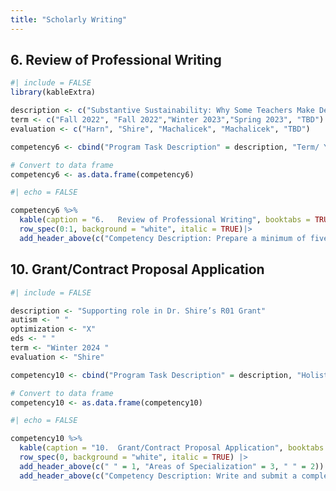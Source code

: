 ```yaml
---
title: "Scholarly Writing"
---
```


::: panel-tabset
## 6. Review of Professional Writing

```r
#| include = FALSE 
library(kableExtra)

description <- c("Substantive Sustainability: Why Some Teachers Make Deep and Lasting Change in Professional Development", "Is there really an incorrect way to play? Beyond trial counts in ABA", "Further evaluation of contingencies on lying about homework completion", "The reliability and validity of the Chinese version of the Beach Center Family Quality of Life Scale in families of children with autism in mainland China", "TBD")
term <- c("Fall 2022", "Fall 2022","Winter 2023","Spring 2023", "TBD")
evaluation <- c("Harn", "Shire", "Machalicek", "Machalicek", "TBD")

competency6 <- cbind("Program Task Description" = description, "Term/ Year" = term, Evaluation = evaluation)

# Convert to data frame
competency6 <- as.data.frame(competency6)

```

```r
#| echo = FALSE 

competency6 %>% 
  kable(caption = "6.	Review of Professional Writing", booktabs = TRUE, align = "c") |> 
  row_spec(0:1, background = "white", italic = TRUE)|> 
  add_header_above(c("Competency Description: Prepare a minimum of five written review " = 3), background = "lightgrey")
```


## 10. Grant/Contract Proposal Application

```r
#| include = FALSE 

description <- "Supporting role in Dr. Shire’s R01 Grant"
autism <- " "
optimization <- "X"
eds <- " "
term <- "Winter 2024 "
evaluation <- "Shire"

competency10 <- cbind("Program Task Description" = description, "Holistic Understanding of Autism" = autism, "Optimization of Social Communication Intervention" = optimization, "Educational Data Science/Data Visualization" = eds, "Term/ Year" = term, Evaluation = evaluation)

# Convert to data frame
competency10 <- as.data.frame(competency10)


```

```r
#| echo = FALSE 

competency10 %>% 
  kable(caption = "10.	Grant/Contract Proposal Application", booktabs = TRUE, align = "c") |> 
  row_spec(0, background = "white", italic = TRUE) |> 
  add_header_above(c(" " = 1, "Areas of Specialization" = 3, " " = 2)) |> 
  add_header_above(c("Competency Description: Write and submit a complete external (e.g., foundation) grant/contract application as lead author or assist in the completion and submission of a major external grant application (e.g., >$50,000) " = 6), background = "lightgrey")
```

:::

